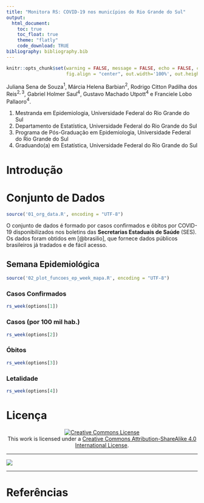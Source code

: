 ```yaml
---
title: "Monitora RS: COVID-19 nos municípios do Rio Grande do Sul"
output:
  html_document:
    toc: true
    toc_float: true
    theme: "flatly"  
    code_download: TRUE
bibliography: bibliography.bib
---
```


```r
knitr::opts_chunk$set(warning = FALSE, message = FALSE, echo = FALSE, cache = TRUE, 
                      fig.align = "center", out.width='100%', out.height='60%')
```


Juliana Sena de Souza$^1$, Márcia Helena Barbian$^2$, Rodrigo Citton Padilha dos Reis$^{2,3}$, Gabriel Holmer Saul$^4$, Gustavo Machado Utpott$^4$ e Franciele Lobo Pallaoro$^4$.

1. Mestranda em Epidemiologia, Universidade Federal do Rio Grande do Sul
1. Departamento de Estatística, Universidade Federal do Rio Grande do Sul
1. Programa de Pós-Graduação em Epidemiologia, Universidade Federal do Rio Grande do Sul
1. Graduando(a) em Estatística, Universidade Federal do Rio Grande do Sul

# Introdução

# Conjunto de Dados 

```r
source('01_org_data.R', encoding = "UTF-8")
```

O conjunto de dados é formado por casos confirmados e óbitos por COVID-19 disponibilizados nos boletins das __Secretarias Estaduais de Saúde__ (SES). Os dados foram obtidos em [@brasilio], que fornece dados públicos brasileiros já tradados e de fácil acesso.

## Semana Epidemiológica {.tabset}

```r
source('02_plot_funcoes_ep_week_mapa.R', encoding = "UTF-8")
```


### Casos Confirmados

```r
rs_week(options[1])
```


### Casos (por 100 mil hab.)

```r
rs_week(options[2])
```


### Óbitos

```r
rs_week(options[3])
```


### Letalidade

```r
rs_week(options[4])
```


# Licença

<center><a rel="license" href="http://creativecommons.org/licenses/by-sa/4.0/"><img alt="Creative Commons License" style="border-width:0" src="https://i.creativecommons.org/l/by-sa/4.0/88x31.png" /></a><br />This work is licensed under a <a rel="license" href="http://creativecommons.org/licenses/by-sa/4.0/">Creative Commons Attribution-ShareAlike 4.0 International License</a>.</center>

***
![](logo_transp.png)

***

# Referências